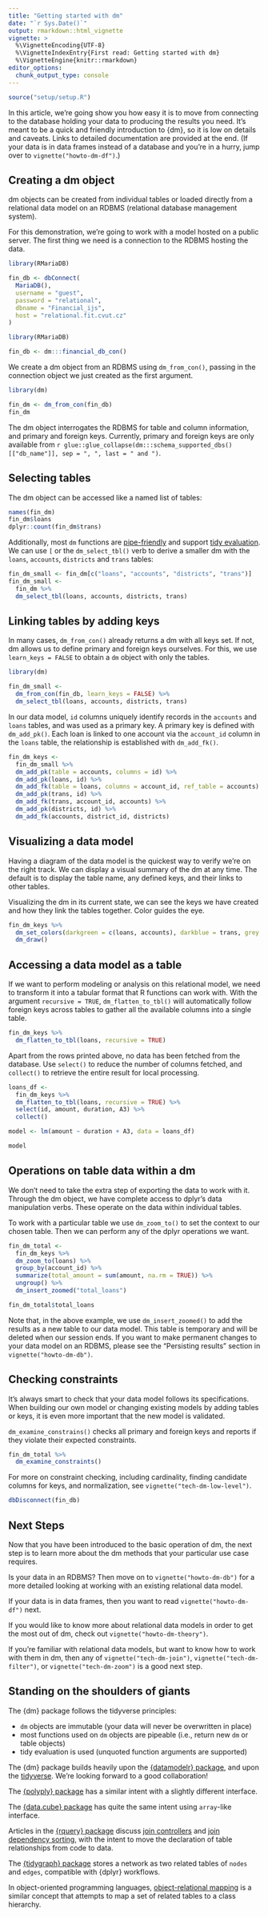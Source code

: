 ```yaml
---
title: "Getting started with dm"
date: "`r Sys.Date()`"
output: rmarkdown::html_vignette
vignette: >
  %\VignetteEncoding{UTF-8}
  %\VignetteIndexEntry{First read: Getting started with dm}
  %\VignetteEngine{knitr::rmarkdown}
editor_options:
  chunk_output_type: console
---
```


``````r
source("setup/setup.R")
``````


In this article, we're going show you how easy it is to move from connecting to the database holding your data to producing the results you need.
It's meant to be a quick and friendly introduction to {dm}, so it is low on details and caveats.
Links to detailed documentation are provided at the end.
(If your data is in data frames instead of a database and you're in a hurry, jump over to `vignette("howto-dm-df")`.)

## Creating a dm object

dm objects can be created from individual tables or loaded directly from a relational data model on an RDBMS (relational database management system).

For this demonstration, we're going to work with a model hosted on a public server.
The first thing we need is a connection to the RDBMS hosting the data.

``````r
library(RMariaDB)

fin_db <- dbConnect(
  MariaDB(),
  username = "guest",
  password = "relational",
  dbname = "Financial_ijs",
  host = "relational.fit.cvut.cz"
)
``````

``````r
library(RMariaDB)

fin_db <- dm:::financial_db_con()
``````

We create a dm object from an RDBMS using `dm_from_con()`, passing in the connection object we just created as the first argument.

``````r
library(dm)

fin_dm <- dm_from_con(fin_db)
fin_dm
``````

The dm object interrogates the RDBMS for table and column information, and primary and foreign keys.
Currently, primary and foreign keys are only available from `r glue::glue_collapse(dm:::schema_supported_dbs()[["db_name"]], sep = ", ", last = " and ")`.


## Selecting tables

The dm object can be accessed like a named list of tables:

```r
names(fin_dm)
fin_dm$loans
dplyr::count(fin_dm$trans)
```

Additionally, most `dm` functions are [pipe-friendly](https://r4ds.had.co.nz/pipes.html) and support [tidy evaluation](https://adv-r.hadley.nz/metaprogramming.html).
We can use `[` or the `dm_select_tbl()` verb to derive a smaller dm with the `loans`, `accounts`, `districts` and `trans` tables:

```r
fin_dm_small <- fin_dm[c("loans", "accounts", "districts", "trans")]
fin_dm_small <-
  fin_dm %>%
  dm_select_tbl(loans, accounts, districts, trans)
```

## Linking tables by adding keys

In many cases, `dm_from_con()` already returns a dm with all keys set.
If not, dm allows us to define primary and foreign keys ourselves.
For this, we use `learn_keys = FALSE` to obtain a `dm` object with only the tables.

``````r
library(dm)

fin_dm_small <- 
  dm_from_con(fin_db, learn_keys = FALSE) %>% 
  dm_select_tbl(loans, accounts, districts, trans)
``````

In our data model, `id` columns uniquely identify records in the `accounts` and `loans` tables, and was used as a primary key.
A primary key is defined with `dm_add_pk()`.
Each loan is linked to one account via the `account_id` column in the `loans` table, the relationship is established with `dm_add_fk()`.

```r
fin_dm_keys <-
  fin_dm_small %>%
  dm_add_pk(table = accounts, columns = id) %>%
  dm_add_pk(loans, id) %>%
  dm_add_fk(table = loans, columns = account_id, ref_table = accounts) %>%
  dm_add_pk(trans, id) %>%
  dm_add_fk(trans, account_id, accounts) %>%
  dm_add_pk(districts, id) %>%
  dm_add_fk(accounts, district_id, districts)
```

## Visualizing a data model

Having a diagram of the data model is the quickest way to verify we're on the right track.
We can display a visual summary of the dm at any time.
The default is to display the table name, any defined keys, and their links to other tables.

Visualizing the dm in its current state, we can see the keys we have created and how they link the tables together.
Color guides the eye.

```r
fin_dm_keys %>%
  dm_set_colors(darkgreen = c(loans, accounts), darkblue = trans, grey = districts) %>%
  dm_draw()
```

## Accessing a data model as a table

If we want to perform modeling or analysis on this relational model, we need to transform it into a tabular format that R functions can work with.
With the argument `recursive = TRUE`, `dm_flatten_to_tbl()` will automatically follow foreign keys across tables to gather all the available columns into a single table.

```r
fin_dm_keys %>%
  dm_flatten_to_tbl(loans, recursive = TRUE)
```

Apart from the rows printed above, no data has been fetched from the database.
Use `select()` to reduce the number of columns fetched, and `collect()` to retrieve the entire result for local processing.

```r
loans_df <-
  fin_dm_keys %>%
  dm_flatten_to_tbl(loans, recursive = TRUE) %>%
  select(id, amount, duration, A3) %>%
  collect()

model <- lm(amount ~ duration + A3, data = loans_df)

model
```


## Operations on table data within a dm

We don't need to take the extra step of exporting the data to work with it.
Through the dm object, we have complete access to dplyr's data manipulation verbs.
These operate on the data within individual tables.

To work with a particular table we use `dm_zoom_to()` to set the context to our chosen table.
Then we can perform any of the dplyr operations we want.

```r
fin_dm_total <-
  fin_dm_keys %>%
  dm_zoom_to(loans) %>%
  group_by(account_id) %>%
  summarize(total_amount = sum(amount, na.rm = TRUE)) %>%
  ungroup() %>%
  dm_insert_zoomed("total_loans")

fin_dm_total$total_loans
```

Note that, in the above example, we use `dm_insert_zoomed()` to add the results as a new table to our data model.
This table is temporary and will be deleted when our session ends.
If you want to make permanent changes to your data model on an RDBMS, please see the "Persisting results" section in `vignette("howto-dm-db")`.


## Checking constraints

It's always smart to check that your data model follows its specifications.
When building our own model or changing existing models by adding tables or keys, it is even more important that the new model is validated.

`dm_examine_constrains()` checks all primary and foreign keys and reports if they violate their expected constraints.

```r
fin_dm_total %>%
  dm_examine_constraints()
```

For more on constraint checking, including cardinality, finding candidate columns for keys, and normalization, see `vignette("tech-dm-low-level")`.

``````r
dbDisconnect(fin_db)
``````

## Next Steps

Now that you have been introduced to the basic operation of dm, the next step is to learn more about the dm methods that your particular use case requires.

Is your data in an RDBMS? Then move on to `vignette("howto-dm-db")` for a more detailed looking at working with an existing relational data model.

If your data is in data frames, then you want to read `vignette("howto-dm-df")` next.

If you would like to know more about relational data models in order to get the most out of dm, check out `vignette("howto-dm-theory")`.

If you're familiar with relational data models, but want to know how to work with them in dm, then any of `vignette("tech-dm-join")`, `vignette("tech-dm-filter")`, or `vignette("tech-dm-zoom")` is a good next step.


## Standing on the shoulders of giants

The {dm} package follows the tidyverse principles:

- `dm` objects are immutable (your data will never be overwritten in place)
- most functions used on `dm` objects are pipeable (i.e., return new `dm` or table objects)
- tidy evaluation is used (unquoted function arguments are supported)

The {dm} package builds heavily upon the [{datamodelr} package](https://github.com/bergant/datamodelr), and upon the [tidyverse](https://www.tidyverse.org/).
We're looking forward to a good collaboration!

The [{polyply} package](https://github.com/russHyde/polyply) has a similar intent with a slightly different interface.

The [{data.cube} package](https://github.com/jangorecki/data.cube) has quite the same intent using `array`-like interface.

Articles in the [{rquery} package](https://github.com/WinVector/rquery) discuss [join controllers](https://github.com/WinVector/rquery/blob/master/extras/JoinController.md) and [join dependency sorting](https://github.com/WinVector/rquery/blob/master/extras/DependencySorting.md), with the intent to move the declaration of table relationships from code to data.

The [{tidygraph} package](https://github.com/thomasp85/tidygraph) stores a network as two related tables of `nodes` and `edges`, compatible with {dplyr} workflows.

In object-oriented programming languages, [object-relational mapping](https://en.wikipedia.org/wiki/Object-relational_mapping) is a similar concept that attempts to map a set of related tables to a class hierarchy.
